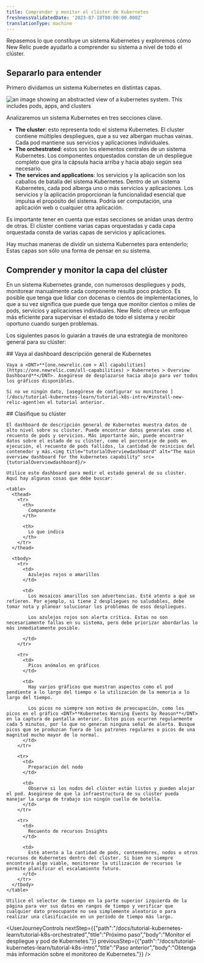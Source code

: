 ```yaml
---
title: Comprender y monitor el clúster de Kubernetes
freshnessValidatedDate: '2023-07-18T00:00:00.000Z'
translationType: machine
---
```





Repasemos lo que constituye un sistema Kubernetes y exploremos cómo New Relic puede ayudarlo a comprender su sistema a nivel de todo el clúster.

## Separarlo para entender

Primero dividamos un sistema Kubernetes en distintas capas.

<img
  title="k8sDiagramContext"
  alt="an image showing an abstracted view of a kubernetes system. This includes pods, apps, and clusters"
  src={k8sDiagramContext}
/>

Analizaremos un sistema Kubernetes en tres secciones clave.

* <DNT>**The cluster**</DNT>: esto representa todo el sistema Kubernetes. El cluster contiene múltiples despliegues, que a su vez albergan muchas vainas. Cada pod mantiene sus servicios y aplicaciones individuales.
* <DNT>**The orchestrated**</DNT>: estos son los elementos centrales de un sistema Kubernetes. Los componentes orquestados constan de un despliegue completo que gira la cápsula hacia arriba y hacia abajo según sea necesario.
* <DNT>**The services and applications**</DNT>: los servicios y la aplicación son los caballos de batalla del sistema Kubernetes. Dentro de un sistema Kubernetes, cada pod alberga uno o más servicios y aplicaciones. Los servicios y la aplicación proporcionan la funcionalidad esencial que impulsa el propósito del sistema. Podría ser computación, una aplicación web o cualquier otra aplicación.

Es importante tener en cuenta que estas secciones se anidan unas dentro de otras. El clúster contiene varias capas orquestadas y cada capa orquestada consta de varias capas de servicios y aplicaciones.

<Callout variant="important">
  Hay muchas maneras de dividir un sistema Kubernetes para entenderlo; Estas capas son sólo una forma de pensar en su sistema.
</Callout>

## Comprender y monitor la capa del clúster

En un sistema Kubernetes grande, con numerosos despliegues y pods, monitorear manualmente cada componente resulta poco práctico. Es posible que tenga que lidiar con docenas o cientos de implementaciones, lo que a su vez significa que puede que tenga que monitor cientos o miles de pods, servicios y aplicaciones individuales. New Relic ofrece un enfoque más eficiente para supervisar el estado de todo el sistema y recibir <InlinePopover type="alerts"/>oportuno cuando surgen problemas.

Los siguientes pasos lo guiarán a través de una estrategia de monitoreo general para su clúster:

<Steps>
  <Step>
    ## Vaya al dashboard descripción general de Kubernetes

    Vaya a <DNT>**[one.newrelic.com > All capabilities](https://one.newrelic.com/all-capabilities) > Kubernetes > Overview Dashboard**</DNT>. Asegúrese de desplazarse hacia abajo para ver todos los gráficos disponibles.

    Si no ve ningún dato, [asegúrese de configurar su monitoreo ](/docs/tutorial-kubernetes-learn/tutorial-k8s-intro/#install-new-relic-agent)en el tutorial anterior.
  </Step>

  <Step>
    ## Clasifique su clúster

    El dashboard de descripción general de Kubernetes muestra datos de alto nivel sobre su clúster. Puede encontrar datos generales como el recuento de pods y servicios. Más importante aún, puede encontrar datos sobre el estado de su clúster, como el porcentaje de pods en ejecución, el recuento de pods fallidos, la cantidad de reinicios del contenedor y más.<img title="tutorialOverviewdashboard" alt="The main overview dashboard for the kubernetes capability" src={tutorialOverviewdashboard}/>

    Utilice este dashboard para medir el estado general de su clúster. Aquí hay algunas cosas que debe buscar:

    <table>
      <thead>
        <tr>
          <th>
            Componente
          </th>

          <th>
            Lo que indica
          </th>
        </tr>
      </thead>

      <tbody>
        <tr>
          <td>
            Azulejos rojos o amarillos
          </td>

          <td>
            Los mosaicos amarillos son advertencias. Esté atento a qué se refieren. Por ejemplo, si tiene 2 despliegues no saludables, debe tomar nota y planear solucionar los problemas de esos despliegues.

            Los azulejos rojos son alerta crítica. Estas no son necesariamente fallas en su sistema, pero debe priorizar abordarlas lo más inmediatamente posible.  

          </td>
        </tr>

        <tr>
          <td>
            Picos anómalos en gráficos
          </td>

          <td>
            Hay varios gráficos que muestran aspectos como el pod pendiente a lo largo del tiempo o la utilización de la memoria a lo largo del tiempo.

            Los picos no siempre son motivo de preocupación, como los picos en el gráfico <DNT>**Kubernetes Warning Events by Reason**</DNT> en la captura de pantalla anterior. Estos picos ocurren regularmente cada 5 minutos, por lo que no generan ninguna señal de alerta. Busque picos que se produzcan fuera de los patrones regulares o picos de una magnitud mucho mayor de lo normal.
          </td>
        </tr>

        <tr>
          <td>
            Preparación del nodo
          </td>

          <td>
            Observe si los nodos del clúster están listos y pueden alojar el pod. Asegúrese de que la infraestructura de su clúster pueda manejar la carga de trabajo sin ningún cuello de botella.
          </td>
        </tr>

        <tr>
          <td>
            Recuento de recursos Insights
          </td>

          <td>
            Esté atento a la cantidad de pods, contenedores, nodos u otros recursos de Kubernetes dentro del clúster. Si bien no siempre encontrará algo viable, monitorear la utilización de recursos le permite planificar el escalamiento futuro.
          </td>
        </tr>
      </tbody>
    </table>

    Utilice el selector de tiempo en la parte superior izquierda de la página para ver sus datos en rangos de tiempo y verificar que cualquier dato preocupante no sea simplemente aleatorio o para realizar una clasificación en un período de tiempo más largo.
  </Step>
</Steps>

<UserJourneyControls
  nextStep={{"path":"/docs/tutorial-kubernetes-learn/tutorial-k8s-orchestrated","title":"Próximo paso","body":"Monitor el despliegue y pod de Kubernetes."}}
  previousStep={{"path":"/docs/tutorial-kubernetes-learn/tutorial-k8s-intro","title":"Paso anterior","body":"Obtenga más información sobre el monitoreo de Kubernetes."}}
/>